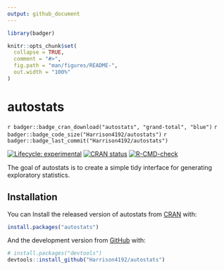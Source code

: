 ```yaml
---
output: github_document
---
```


<!-- README.md is generated from README.Rmd. Please edit that file -->

```r
library(badger)

knitr::opts_chunk$set(
  collapse = TRUE,
  comment = "#>",
  fig.path = "man/figures/README-",
  out.width = "100%"
)
```

# autostats

<!-- badges: start -->
`r badger::badge_cran_download("autostats", "grand-total", "blue")`
`r badger::badge_code_size("Harrison4192/autostats")`
`r badger::badge_last_commit("Harrison4192/autostats")`

[![Lifecycle: experimental](https://img.shields.io/badge/lifecycle-experimental-orange.svg)](https://lifecycle.r-lib.org/articles/stages.html)
[![CRAN status](https://www.r-pkg.org/badges/version/autostats)](https://CRAN.R-project.org/package=autostats)
[![R-CMD-check](https://github.com/Harrison4192/autostats/workflows/R-CMD-check/badge.svg)](https://github.com/Harrison4192/autostats/actions)
<!-- badges: end -->

The goal of autostats is to create a simple tidy interface for generating exploratory statistics. 

## Installation

You can Install the released version of autostats from [CRAN](https://CRAN.R-project.org) with:


``` r
install.packages("autostats")
```

And the development version from [GitHub](https://github.com/) with:

``` r
# install.packages("devtools")
devtools::install_github("Harrison4192/autostats")
```
